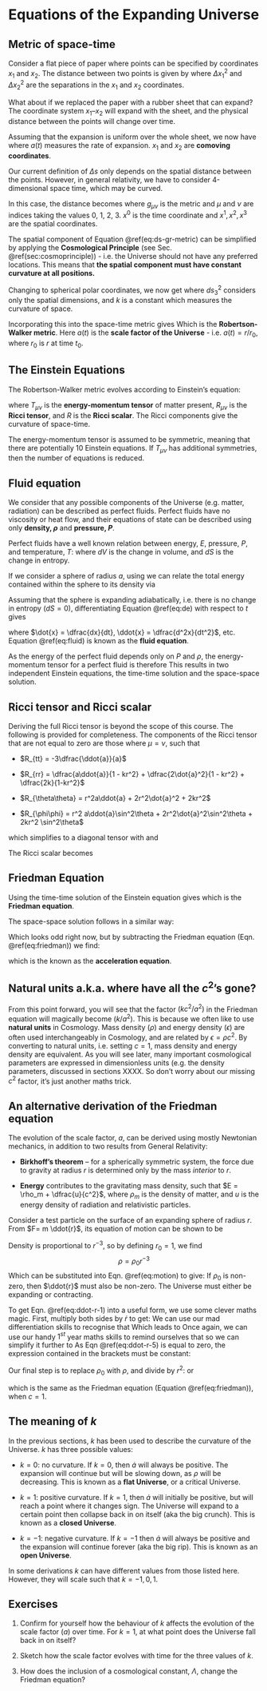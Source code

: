 Equations of the Expanding Universe {#ch:eqs_of_expanding}
===================================

Metric of space-time {#sec:metric}
--------------------

Consider a flat piece of paper where points can be specified by
coordinates $x_1$ and $x_2$. The distance between two points is given by
\begin{equation}
\Delta s^2 = \Delta x_{1}^{2} + \Delta x_{2}^{2}
(\#eq:dist01)
\end{equation}
where
$\Delta x_{1}^{2}$ and $\Delta x_{2}^{2}$ are the separations in the
$x_1$ and $x_2$ coordinates.

What about if we replaced the paper with a rubber sheet that can expand?
The coordinate system $x_1$--$x_2$ will expand with the sheet, and the
physical distance between the points will change over time.

Assuming that the expansion is uniform over the whole sheet, we now have
\begin{equation}
\Delta s^2 = a^2(t)\left[\Delta x_{1}^{2} + \Delta x_{2}^{2}\right]
(\#eq:comoving01)
\end{equation}
where $a(t)$ measures the rate of expansion. $x_1$ and $x_2$ are
**comoving coordinates**.

Our current definition of $\Delta s$ only depends on the spatial
distance between the points. However, in general relativity, we have to
consider 4-dimensional space time, which may be curved.

In this case, the distance becomes
\begin{equation}
ds^2 = \sum_{\mu, \nu} g_{\mu\nu} dx^{\mu} dx^{\nu}
(\#eq:ds-gr-metric)
\end{equation}
where $g_{\mu\nu}$ is the metric and $\mu$ and $\nu$ are indices taking
the values 0, 1, 2, 3. $x^{0}$ is the time coordinate and
$x^{1}, x^{2}, x^{3}$ are the spatial coordinates.

The spatial component of
Equation \@ref(eq:ds-gr-metric) can be simplified by applying the
**Cosmological Principle** (see Sec. \@ref(sec:cosmoprinciple)) - i.e. the Universe should not have any
preferred locations. This means that **the spatial component must have
constant curvature at all positions.**

Changing to spherical polar coordinates, we now get
\begin{equation}
ds^2_3 = \dfrac{dr^2}{1 - kr^2} + r^2\left(d\theta^2 + \sin^2\theta d\phi^2\right)
(\#eq:ds-gr-metric-polar)
\end{equation}
where $ds_3^2$ considers only the spatial dimensions, and $k$ is a
constant which measures the curvature of space.

Incorporating this into the space-time metric gives
\begin{equation}
ds^2 = -c^2 dt^2 + a^2(t) \left[\dfrac{dr^2}{1 - kr^2} + r^2\left(d\theta^2 + \sin^2\theta d\phi^2\right)\right]
(\#eq:rw-metric)
\end{equation}
Which is the **Robertson-Walker metric**. Here $a(t)$ is the **scale
factor of the Universe** - i.e. $a(t) = r/r_0,$ where $r_0$ is $r$ at
time $t_0$.

The Einstein Equations {#sec:einstein_eqs}
----------------------

The Robertson-Walker metric evolves according to Einstein's equation:
\begin{equation}
R_{\mu\nu} - \dfrac{1}{2}g_{\mu\nu}R = \dfrac{8\pi G}{c^4} T_{\mu\nu}
(\#eq:einstein)
\end{equation}

where ${T_{\mu\nu}}$ is the **energy-momentum tensor** of matter
present, ${R_{\mu\nu}}$ is the **Ricci tensor**, and ${R}$
is the **Ricci scalar**. The Ricci components give the curvature of
space-time.

The energy-momentum tensor is assumed to be symmetric, meaning that
there are potentially 10 Einstein equations. If $T_{\mu\nu}$ has
additional symmetries, then the number of equations is reduced.

Fluid equation {#sec:fluid-eqns}
--------------

We consider that any possible components of the Universe (e.g. matter,
radiation) can be described as perfect fluids. Perfect fluids have no
viscosity or heat flow, and their equations of state can be described
using only **density, $\rho$** and **pressure, $P$**.

Perfect fluids have a well known relation between energy, $E$, pressure,
$P$, and temperature, $T$: 
\begin{equation}
dE + PdV = TdS
(\#eq:de)
\end{equation}
where $dV$ is the change in volume, and $dS$ is the
change in entropy.

If we consider a sphere of radius $a$, using 
\begin{equation}
E = mc^2
(\#eq:emc2)
\end{equation}
we can relate
the total energy contained within the sphere to its density via
\begin{equation}
E = \dfrac{4\pi}{3}a^3\rho c^2
(\#eq:e-rho)
\end{equation}

Assuming that the sphere is expanding adiabatically, i.e. there is no
change in entropy ($dS = 0$), differentiating
Equation \@ref(eq:de)
with respect to $t$ gives

\begin{equation}
    \dot{\rho} + 3\dfrac{\dot{a}}{a}\left(\rho + \dfrac{P}{c^2}\right) = 0
(\#eq:fluid)
\end{equation}
where $\dot{x} = \dfrac{dx}{dt}, \ddot{x} = \dfrac{d^2x}{dt^2}$, etc. Equation \@ref(eq:fluid) is known as the **fluid equation**.

As the energy of the perfect fluid depends only on $P$ and $\rho$, the
energy-momentum tensor for a perfect fluid is therefore
\begin{equation}
T_{\mu\nu} = \text{diag}\left(-\rho c^2, P, P, P\right)
(\#eq:per-fluid)
\end{equation}
This results
in two independent Einstein equations, the time-time solution and the
space-space solution.

## Ricci tensor and Ricci scalar {#sec:ricci}

Deriving the full Ricci tensor is beyond the scope of this course. The
following is provided for completeness. The components of the Ricci
tensor that are not equal to zero are those where $\mu = \nu$, such that

-   $R_{tt} = -3\dfrac{\ddot{a}}{a}$

-   $R_{rr} = \dfrac{a\ddot{a}}{1 - kr^2} + \dfrac{2\dot{a}^2}{1 - kr^2} + \dfrac{2k}{1-kr^2}$

-   $R_{\theta\theta} = r^2a\ddot{a} + 2r^2\dot{a}^2 + 2kr^2$

-   $R_{\phi\phi} = r^2 a\ddot{a}\sin^2\theta + 2r^2\dot{a}^2\sin^2\theta + 2kr^2 \sin^2\theta$

which simplifies to a diagonal tensor with
\begin{equation}
R_{tt}= -3\dfrac{\ddot{a}}{a}
(\#eq:ric-tt)
\end{equation}
and
\begin{equation}
R_{ii} = \dfrac{-g_{ii}}{a^2}\left(a\ddot{a} + 2\dot{a}^2 + 2k\right)
(\#eq:ric-ii)
\end{equation}

The Ricci scalar becomes
\begin{equation}
R = g_{ik}R_{ik} = - 6\dfrac{\ddot{a}}{a} - 6\left(\dfrac{\dot{a}}{a}\right)^2 - 6\dfrac{k}{a^2}
(\#eq:ric-scal)
\end{equation}


Friedman Equation {#sec:friedman}
-----------------

Using the time-time solution of the Einstein equation gives
\begin{equation}
    \left(\dfrac{\dot{a}}{a}\right)^2 + \dfrac{kc^2}{a^2} = \dfrac{8\pi G}{3}\rho
(\#eq:friedman)
\end{equation}
which is the **Friedman equation**.

The space-space solution follows in a similar way:

\begin{equation}
2\dfrac{\ddot{a}}{a} + \left(\dfrac{\dot{a}}{a}\right)^2 + \dfrac{kc^2}{a^2} = -8\pi G \dfrac{P}{c^2}
(\#eq:acc-part)
\end{equation}

Which looks odd right now, but by subtracting the Friedman equation (Eqn. \@ref(eq:friedman)) we find: 
\begin{equation}
    \dfrac{\ddot{a}}{a} = -\dfrac{4\pi G}{3}\left(\rho + \dfrac{3P}{c^2}\right)
(\#eq:acceleration)
\end{equation}

which is the known as the **acceleration equation**.

## Natural units a.k.a. where have all the $c^2$'s gone? {#sec:natural_units}

From this point forward, you will see that the factor
$\left(k c^2/a^2\right)$ in the Friedman equation will magically become
$\left(k/a^2\right)$. This is because we often like to use **natural
units** in Cosmology. Mass density $\left(\rho\right)$ and energy
density $\left(\epsilon\right)$ are often used interchangeably in
Cosmology, and are related by $\epsilon = \rho c^2$. By converting to
natural units, i.e. setting $c=1$, mass density and energy density are
equivalent. As you will see later, many important cosmological
parameters are expressed in dimensionless units (e.g. the density
parameters, discussed in sections XXXX. So don't worry about our missing $c^2$
factor, it's just another maths trick.

An alternative derivation of the Friedman equation {#sec:alt_friedman}
--------------------------------------------------

The evolution of the scale factor, $a$, can be derived using mostly
Newtonian mechanics, in addition to two results from General Relativity:

-   **Birkhoff's theorem** -- for a spherically symmetric system, the
    force due to gravity at radius $r$ is determined only by the mass
    *interior* to $r$.

-   **Energy** contributes to the gravitating mass density, such that
    $E = \rho_m + \dfrac{u}{c^2}$, where $\rho_m$ is the density of
    matter, and $u$ is the energy density of radiation and relativistic
    particles.

Consider a test particle on the surface of an expanding sphere of radius
$r$. From $F= m \ddot{r}$, its equation of motion can be shown to be
\begin{equation}
    \ddot{r} = -\dfrac{4\pi}{3} G \rho r
(\#eq:motion)
\end{equation}


Density is proportional to $r^{-3}$, so by defining $r_{0} = 1$, we find
$$\rho = \rho_{0}r^{-3}$$ Which can be substituted into Eqn. \@ref(eq:motion) to give: 
\begin{equation}
    \ddot{r} = -\dfrac{4\pi}{3}\dfrac{G\rho_0}{r^2}
(\#eq:ddot-r-1)
\end{equation}
If $\rho_0$ is
non-zero, then $\ddot{r}$ must also be non-zero. The Universe must
either be expanding or contracting.

To get Eqn. \@ref(eq:ddot-r-1) into a useful form, we use some clever maths
magic. First, multiply both sides by $\dot{r}$ to get:
\begin{equation}
\dot{r}\ddot{r} + \dfrac{4\pi}{3}\dfrac{G\rho_{0}}{r^2}\dot{r} = 0
(\#eq:ddot-r-2)
\end{equation}
We can use our mad differentiation skills to recognise that
\begin{equation}
\dfrac{d(\dot{r}^2)}{dt} = 2\dot{r}\ddot{r}
(\#eq:ddot-r-3)
\end{equation}
Which leads to
\begin{equation}
\dfrac{1}{2}\dfrac{d(\dot{r}^2)}{dt} + \dfrac{4\pi G \rho_0}{3} \dfrac{1}{r^2}\dfrac{dr}{dt} = 0
(\#eq:ddot-r-4)
\end{equation}
Once again, we can use our handy $1^{st}$ year maths skills to remind
ourselves that
\begin{equation}
\dfrac{1}{r^2}\dfrac{dr}{dt} = -\dfrac{d(1/r)}{dt}
(\#eq:ddot-r-4)
\end{equation}
so we can simplify it further to 
\begin{equation}
\dfrac{d}{dt}\left[\dot{r}^2 - \dfrac{(8\pi G \rho_0 / 3)}{r}\right] = 0
(\#eq:ddot-r-5)
\end{equation}
As Eqn \@ref(eq:ddot-r-5) is equal to zero, the expression contained in the
brackets must be constant:
\begin{equation}
\dot{r}^2 - \dfrac{(8\pi G \rho_0 / 3)}{r} = k
(\#eq:ddot-r-6)
\end{equation}

Our final step is to replace $\rho_0$ with $\rho$, and divide by $r^2$:
\begin{equation}
\left(\dfrac{\dot{r}}{r}\right)^2 - \dfrac{8}{3}\pi G \rho = -\dfrac{k}{r^2}
(\#eq:ddot-r-7)
\end{equation}
or
\begin{equation}
\left(\dfrac{\dot{r}}{r}\right)^2 + \dfrac{k}{r^2} = \dfrac{8\pi G}{3}\rho
(\#eq:ddot-r-8)
\end{equation}

which is the same as the Friedman equation
(Equation \@ref(eq:friedman)), when $c=1$.

The meaning of $k$ {#sec:curvature}
------------------

In the previous sections, $k$ has been used to describe the curvature of
the Universe. $k$ has three possible values:

-   $k = 0$: no curvature. If $k=0$, then $\dot{a}$ will always be
    positive. The expansion will continue but will be slowing down, as
    $\rho$ will be decreasing. This is known as a **flat Universe**, or
    a critical Universe.

-   $k = 1$: positive curvature. If $k = 1$, then $\dot{a}$ will
    initially be positive, but will reach a point where it changes sign.
    The Universe will expand to a certain point then collapse back in on
    itself (aka the big crunch). This is known as a **closed Universe**.

-   $k = -1$: negative curvature. If $k=-1$ then $\dot{a}$ will always
    be positive and the expansion will continue forever (aka the big
    rip). This is known as an **open Universe**.
    
:::fyi
In some derivations $k$ can have different values from those
    listed here. However, they will scale such that $k = -1, 0, 1$.
:::

Exercises {#sec:geometry-ex}
---------

1.  Confirm for yourself how the behaviour of $k$ affects the evolution
    of the scale factor ($a$) over time. For $k=1$, at what point does
    the Universe fall back in on itself?

2.  Sketch how the scale factor evolves with time for the three values
    of $k$.

3.  How does the inclusion of a cosmological constant, $\Lambda$, change
    the Friedman equation?

